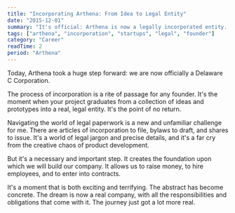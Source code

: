 ```yaml
---
title: "Incorporating Arthena: From Idea to Legal Entity"
date: "2015-12-01"
summary: "It's official: Arthena is now a legally incorporated entity. The process of incorporation is a major milestone for any startup. It's the moment when an idea transforms into a real company."
tags: ["arthena", "incorporation", "startups", "legal", "founder"]
category: "Career"
readTime: 2
period: "Arthena"
---
```


Today, Arthena took a huge step forward: we are now officially a Delaware C Corporation.

The process of incorporation is a rite of passage for any founder. It's the moment when your project graduates from a collection of ideas and prototypes into a real, legal entity. It's the point of no return.

Navigating the world of legal paperwork is a new and unfamiliar challenge for me. There are articles of incorporation to file, bylaws to draft, and shares to issue. It's a world of legal jargon and precise details, and it's a far cry from the creative chaos of product development.

But it's a necessary and important step. It creates the foundation upon which we will build our company. It allows us to raise money, to hire employees, and to enter into contracts.

It's a moment that is both exciting and terrifying. The abstract has become concrete. The dream is now a real company, with all the responsibilities and obligations that come with it. The journey just got a lot more real.
